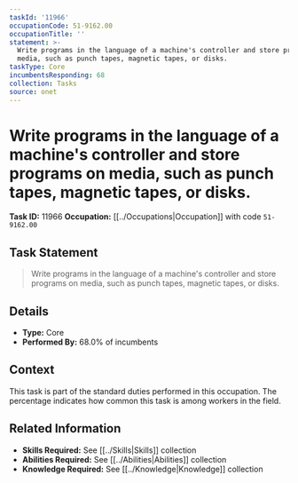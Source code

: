 ```yaml
---
taskId: '11966'
occupationCode: 51-9162.00
occupationTitle: ''
statement: >-
  Write programs in the language of a machine's controller and store programs on
  media, such as punch tapes, magnetic tapes, or disks.
taskType: Core
incumbentsResponding: 68
collection: Tasks
source: onet
---
```

# Write programs in the language of a machine's controller and store programs on media, such as punch tapes, magnetic tapes, or disks.

**Task ID:** 11966
**Occupation:** [[../Occupations|Occupation]] with code `51-9162.00`

## Task Statement

> Write programs in the language of a machine's controller and store programs on media, such as punch tapes, magnetic tapes, or disks.

## Details

- **Type:** Core
- **Performed By:** 68.0% of incumbents

## Context

This task is part of the standard duties performed in this occupation. The percentage indicates how common this task is among workers in the field.

## Related Information

- **Skills Required:** See [[../Skills|Skills]] collection
- **Abilities Required:** See [[../Abilities|Abilities]] collection
- **Knowledge Required:** See [[../Knowledge|Knowledge]] collection
